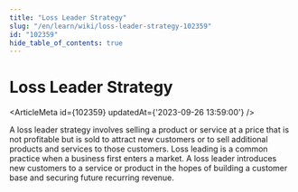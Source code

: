 ```yaml
---
title: "Loss Leader Strategy"
slug: "/en/learn/wiki/loss-leader-strategy-102359"
id: "102359"
hide_table_of_contents: true
---
```



# Loss Leader Strategy

<ArticleMeta id={102359} updatedAt={'2023-09-26 13:59:00'} />
<div className='border-solid border-b border-t-0 my-4 border-[var(--ifm-color-gray-300)]' />

A loss leader strategy involves selling a product or service at a price that is not profitable but is sold to attract new customers or to sell additional products and services to those customers. Loss leading is a common practice when a business first enters a market. A loss leader introduces new customers to a service or product in the hopes of building a customer base and securing future recurring revenue.
